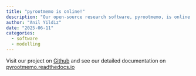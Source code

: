 ```yaml
---
title: "pyrootmemo is online!"
description: "Our open-source research software, pyrootmemo, is online!"
author: "Anil Yildiz"
date: "2025-06-11"
categories:
  - software
  - modelling
---
```


Visit our project on [Github](https://www.github.com/rootmemo/pyrootmemo) and see our detailed documentation on [pyrootmemo.readthedocs.io](https://pyrootmemo.readthedocs.io/latest)
